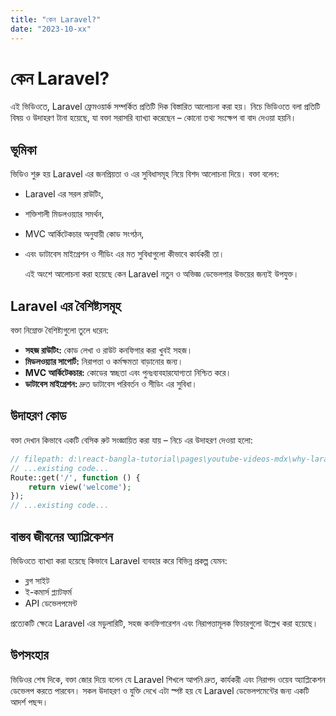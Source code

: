 ```yaml
---
title: "কেন Laravel?"
date: "2023-10-xx"
---
```


# কেন Laravel?

এই ভিডিওতে, Laravel ফ্রেমওয়ার্ক সম্পর্কিত প্রতিটি দিক বিস্তারিত আলোচনা করা হয়। নিচে ভিডিওতে বলা প্রতিটি বিষয় ও উদাহরণ টানা হয়েছে, যা বক্তা সরাসরি ব্যাখ্যা করেছেন – কোনো তথ্য সংক্ষেপ বা বাদ দেওয়া হয়নি।

## ভূমিকা

ভিডিও শুরু হয় Laravel এর জনপ্রিয়তা ও এর সুবিধাসমূহ নিয়ে বিশদ আলোচনা দিয়ে। বক্তা বলেন:

- Laravel এর সরল রাউটিং,
- শক্তিশালী মিডলওয়্যার সমর্থন,
- MVC আর্কিটেকচার অনুযায়ী কোড সংগঠন,
- এবং ডাটাবেস মাইগ্রেশন ও সীডিং এর মত সুবিধাগুলো কীভাবে কার্যকরী তা।

  এই অংশে আলোচনা করা হয়েছে কেন Laravel নতুন ও অভিজ্ঞ ডেভেলপার উভয়ের জন্যই
  উপযুক্ত।

## Laravel এর বৈশিষ্ট্যসমূহ

বক্তা নিম্নোক্ত বৈশিষ্ট্যগুলো তুলে ধরেন:

- **সহজ রাউটিং:** কোড লেখা ও রাউট কনফিগার করা খুবই সহজ।
- **মিডলওয়্যার সাপোর্ট:** নিরাপত্তা ও কর্মক্ষমতা বাড়ানোর জন্য।
- **MVC আর্কিটেকচার:** কোডের স্বচ্ছতা এবং পুনঃব্যবহারযোগ্যতা নিশ্চিত করে।
- **ডাটাবেস মাইগ্রেশন:** দ্রুত ডাটাবেস পরিবর্তন ও সীডিং এর সুবিধা।

## উদাহরণ কোড

বক্তা দেখান কিভাবে একটি বেসিক রুট সংজ্ঞায়িত করা যায় – নিচে এর উদাহরণ দেওয়া হলো:

```php
// filepath: d:\react-bangla-tutorial\pages\youtube-videos-mdx\why-laravel.mdx
// ...existing code...
Route::get('/', function () {
    return view('welcome');
});
// ...existing code...
```

## বাস্তব জীবনের অ্যাপ্লিকেশন

ভিডিওতে ব্যাখ্যা করা হয়েছে কিভাবে Laravel ব্যবহার করে বিভিন্ন প্রকল্প যেমন:

- ব্লগ সাইট
- ই-কমার্স প্ল্যাটফর্ম
- API ডেভেলপমেন্ট

প্রত্যেকটি ক্ষেত্রে Laravel এর মডুলারিটি, সহজ কনফিগারেশন এবং নিরাপত্তামূলক ফিচারগুলো উল্লেখ করা হয়েছে।

## উপসংহার

ভিডিওর শেষ দিকে, বক্তা জোর দিয়ে বলেন যে Laravel শিখলে আপনি দ্রুত, কার্যকরী এবং নিরাপদ ওয়েব অ্যাপ্লিকেশন ডেভেলপ করতে পারবেন। সকল উদাহরণ ও যুক্তি দেখে এটা স্পষ্ট হয় যে Laravel ডেভেলপমেন্টের জন্য একটি আদর্শ পছন্দ।
